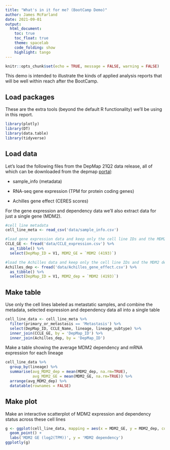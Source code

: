 ```yaml
---
title: "What's in it for me? (BootCamp Demo)"
author: James McFarland
date: 2021-09-01
output:
  html_document:
    toc: true
    toc_float: true
    theme: spacelab
    code_folding: show
    highlight: tango
---
```


```r
knitr::opts_chunk$set(echo = TRUE, message = FALSE, warning = FALSE)
```

This demo is intended to illustrate the kinds of applied analysis reports that will be well within reach after the BootCamp.

## Load packages

These are the extra tools (beyond the default R functionality) we'll be using in this report.

```r
library(plotly)
library(DT)
library(data.table)
library(tidyverse)
```

## Load data

Let's load the following files from the DepMap 21Q2 data release, all of which can be downloaded from the depmap [portal](depmap.org):

- sample_info (metadata)

- RNA-seq gene expression (TPM for protein coding genes)

- Achilles gene effect (CERES scores)

For the gene expression and dependency data we'll also extract data for just a single gene (MDM2).

```r
#cell line metadata
cell_line_meta <- read_csv('data/sample_info.csv') 

#load gene expression data and keep only the cell line IDs and the MDM2 expression levels
CCLE_GE <- fread('data/CCLE_expression.csv') %>% 
  as_tibble() %>% 
  select(DepMap_ID = V1, MDM2_GE = `MDM2 (4193)`)

#load the Achilles data and keep only the cell line IDs and the MDM2 dependency scores
Achilles_dep <- fread('data/Achilles_gene_effect.csv') %>% 
  as_tibble() %>% 
  select(DepMap_ID = V1, MDM2_dep = `MDM2 (4193)`)
```

## Make table

Use only the cell lines labeled as metastatic samples, and combine the metadata, selected expression and dependency data all into a single table

```r
cell_line_data <- cell_line_meta %>% 
  filter(primary_or_metastasis == 'Metastasis') %>% 
  select(DepMap_ID, CCLE_Name, lineage, lineage_subtype) %>% 
  inner_join(CCLE_GE, by = 'DepMap_ID') %>% 
  inner_join(Achilles_dep, by = 'DepMap_ID')
```

Make a table showing the average MDM2 dependency and mRNA expression for each lineage

```r
cell_line_data %>% 
  group_by(lineage) %>% 
  summarise(avg_MDM2_dep = mean(MDM2_dep, na.rm=TRUE),
            avg_MDM2_GE = mean(MDM2_GE, na.rm=TRUE)) %>% 
  arrange(avg_MDM2_dep) %>% 
  datatable(rownames = FALSE)
```

## Make plot

Make an interactive scatterplot of MDM2 expression and dependency status across these cell lines

```r
g <- ggplot(cell_line_data, mapping = aes(x = MDM2_GE, y = MDM2_dep, color = lineage, text = CCLE_Name)) + 
  geom_point() +
  labs('MDM2 GE (log2(TPM))', y = 'MDM2 dependency')
ggplotly(g)
```


